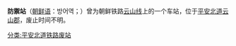 {{unreferenced|time=2015-01-28T02:52:35+00:00}}
{{朝鮮半島車站資訊
|公司色 = black
|文字色 = 
|站名 = 防禦站
|圖片 = 
|pxl = 
|圖片說明 =
|前一站 = [[平北雲山站|平北雲山]]
|前一站距離 = 
|後一站距離 = 
|後一站 = [[三山站_(平安北道)|三山]]
|所屬路線 = [[云山线|云山线]]
|距離 = 
|起點站 = [[北薪岘站|北薪岘]]
|諺文 = 방어역
|朝鮮漢字 = 防禦驛
|文觀部式 =
|馬-賴式 =Pang'ŏ-yŏk
|副站名 = 
|車站編號 = 
|停站路線數 = 
|所屬公司 = [[朝鮮民主主義人民共和國鐵道省|朝鮮民主主義人民共和國鐵道省]]
|所在地 =[[平安北道|平安北道]][[云山郡|云山郡]]
|車站構造 = 地面车站
|月台配置 = 
|啟用年月日 =  
|廢站年月日 = 
|上下車人次 = 
|統計年度 = 
|轉車 = 
|備註 = 
|全寬備註 = 
}}

'''防禦站'''（[[朝鲜语|朝鲜语]]：방어역；{{lang|ko|防禦驛}}）曾为朝鲜铁路[[云山线|云山线]]上的一个车站，位于[[平安北道|平安北道]][[云山郡|云山郡]]，废止时间不明。

{{云山线}}

[[分类:平安北道铁路废站|分类:平安北道铁路废站]]